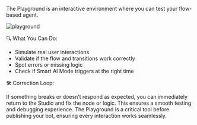 The Playground is an interactive environment where you can test your flow-based agent.


<Frame>
  <img src="/Flow-Based agent/playground.jpeg" alt="playground" className="rounded-lg" />
</Frame>

🔍 What You Can Do:
- Simulate real user interactions
- Validate if the flow and transitions work correctly
- Spot errors or missing logic
- Check if Smart AI Mode triggers at the right time

🛠 Correction Loop:

If something breaks or doesn’t respond as expected, you can immediately return to the Studio and fix the node or logic. This ensures a smooth testing and debugging experience.
The Playground is a critical tool before publishing your bot, ensuring every interaction works seamlessly.